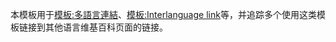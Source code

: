 本模板用于[[模板:多語言連結|模板:多語言連結]]、[[模板:Interlanguage_link|模板:Interlanguage link]]等，并追踪多个使用这类模板链接到其他语言维基百科页面的链接。

{{polluted category}}
{{tracking category}}
{{empty category}}
{{Category TOC|numerals=separate|uppercase=group}}